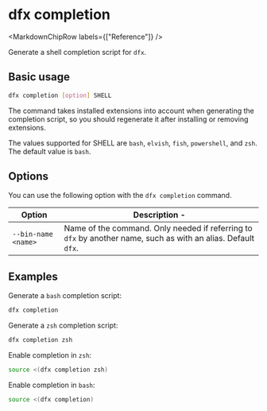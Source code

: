 
# dfx completion

<MarkdownChipRow labels={["Reference"]} />

Generate a shell completion script for `dfx`.

## Basic usage

``` bash
dfx completion [option] SHELL
```

The command takes installed extensions into account when generating the
completion script, so you should regenerate it after installing or removing
extensions.

The values supported for SHELL are `bash`, `elvish`, `fish`, `powershell`,
and `zsh`. The default value is `bash`.

## Options

You can use the following option with the `dfx completion` command.

| Option                | Description                        -|
|-----------------------|-------------------------------------|
| `--bin-name <name>`   | Name of the command. Only needed if referring to `dfx` by another name, such as with an alias. Default `dfx`. |

## Examples

Generate a `bash` completion script:

``` bash
dfx completion
```

Generate a `zsh` completion script:

``` bash
dfx completion zsh
```

Enable completion in `zsh`:

```bash
source <(dfx completion zsh)
```

Enable completion in `bash`:

```bash
source <(dfx completion)
```
